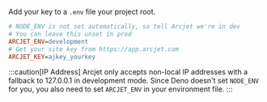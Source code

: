 Add your key to a `.env` file your project root.

```ini title=".env"
# NODE_ENV is not set automatically, so tell Arcjet we're in dev
# You can leave this unset in prod
ARCJET_ENV=development
# Get your site key from https://app.arcjet.com
ARCJET_KEY=ajkey_yourkey
```

:::caution[IP Address]
Arcjet only accepts non-local IP addresses with a fallback to 127.0.0.1 in
development mode. Since Deno doesn't set `NODE_ENV` for you, you also need to
set `ARCJET_ENV` in your environment file.
:::
